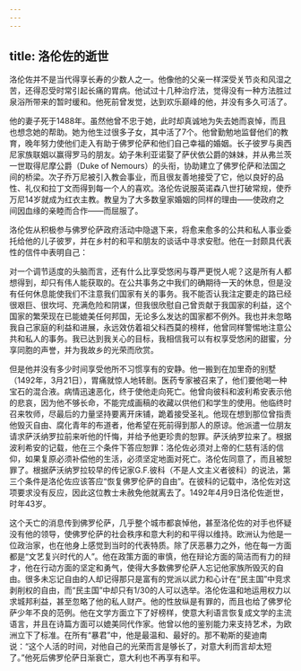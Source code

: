 ```yaml
---
---
---
```

title: 洛伦佐的逝世
---




洛伦佐并不是当代得享长寿的少数人之一。他像他的父亲一样深受关节炎和风湿之苦，还得忍受时常引起长痛的胃病。他试过十几种治疗法，觉得没有一种方法胜过泉浴所带来的暂时缓和。他死前曾发觉，达到欢乐巅峰的他，并没有多久可活了。

他的妻子死于1488年。虽然他曾不忠于她，此时却真诚地为失去她而哀悼，而且也想念她的帮助。她为他生过很多子女，其中活了7个。他曾勤勉地监督他们的教育，晚年努力使他们走入有助于佛罗伦萨和他们自己幸福的婚姻。长子彼罗与奥西尼家族联姻以赢得罗马的朋友。幼子朱利亚诺娶了萨伏依公爵的妹妹，并从弗兰茨一世取得尼摩公爵（Duke of Nemours）的头衔，协助建立了佛罗伦萨和法国之间的桥梁。次子乔万尼被引入教会事业，而且很友善地接受了它，他以良好的品性、礼仪和拉丁文而得到每一个人的喜欢。洛伦佐说服英诺森八世打破常规，使乔万尼14岁就成为红衣主教。教皇为了大多数皇家婚姻的同样的理由——使政府之间因血缘的亲睦而合作——而屈服了。

洛伦佐从积极参与佛罗伦萨政府活动中隐退下来，将愈来愈多的公共和私人事业委托给他的儿子彼罗，并在乡村的和平和朋友的谈话中寻求安慰。他在一封颇具代表性的信件中表明自己：

对一个调节适度的头脑而言，还有什么比享受悠闲与尊严更悦人呢？这是所有人都想得到，却只有伟人能获取的。在公共事务之中我们的确期待一天的休息，但是没有任何休息能使我们不注意我们国家有关的事务。我不能否认我注定要走的路已经很艰巨、很坎坷、充满危险和阴谋，但我很欣慰自己曾贡献于我国家的利益，这个国家的繁荣现在已能媲美任何邦国，无论多么发达的国家都不例外。我也并未忽略我自己家庭的利益和进展，永远效仿着祖父科西莫的榜样，他曾同样警惕地注意公共和私人的事务。我已达到我关心的目标，我相信我可以有权享受悠闲的甜蜜，分享同胞的声誉，并为我故乡的光荣而欣赏。



但是他并没有多少时间享受他所不习惯享有的安静。他一搬到在加里奇的别墅（1492年，3月21日），胃痛就惊人地转剧。医药专家被召来了，他们要他喝一种宝石的混合液。病情迅速恶化，终于使他走向死亡。他曾向彼科和波利希安表示他的悲哀，因为他不够长命，不能完成画稿的收藏以供他们和学生的使用。他临终时召来牧师，尽最后的力量坚持要离开床铺，跪着接受圣礼。他现在想到那位曾指责他毁灭自由、腐化青年的布道者，他希望在死前得到那人的原谅。他派遣一位朋友请求萨沃纳罗拉前来听他的忏悔，并给予他更珍贵的恕罪。萨沃纳罗拉来了。根据波利希安的记载，他在三个条件下答应恕罪：洛伦佐必须对上帝的仁慈有活的信仰，如果复原必须补偿他的生活，必须坚定地面对死亡。洛伦佐同意了，而且被恕罪了。根据萨沃纳罗拉较早的传记家G.F.彼科（不是人文主义者彼科）的说法，第三个条件是洛伦佐应该答应“恢复佛罗伦萨的自由”。在彼科的记载中，洛伦佐对这项要求没有反应，因此这位教士未赦免他就离去了。1492年4月9日洛伦佐逝世，时年43岁。

这个夭亡的消息传到佛罗伦萨，几乎整个城市都哀悼他，甚至洛伦佐的对手也怀疑没有他的领导，使佛罗伦萨的社会秩序和意大利的和平得以维持。欧洲认为他是一位政治家，也在他身上感觉到当时的代表特质。除了厌恶暴力之外，他在每一方面都是“文艺复兴时代的人”。他在政策方面的审慎，他在辩论方面的简洁而有力的辩才，他在行动方面的坚定和勇气，使得大多数佛罗伦萨人忘记他家族所毁灭的自由。很多未忘记自由的人却记得那只是富有的党派以武力和心计在“民主国”中竞求剥削权的自由，而“民主国”中却只有1/30的人可以选举。洛伦佐温和地运用权力以求城邦利益，甚至忽略了他的私人财产。他的性放纵是有罪的，而且也给了佛罗伦萨少年不良的范例。他在文学方面立下了好榜样，使意大利语言恢复成文学的主流语言，并且在诗篇方面可以媲美同代作家。他曾以他的鉴别能力来支持艺术，为欧洲立下了标准。在所有“暴君”中，他是最温和、最好的。那不勒斯的斐迪南说：“这个人活的时间，对他自己的光荣而言是够长了，对意大利而言却太短了。”他死后佛罗伦萨日渐衰亡，意大利也不再享有和平。